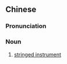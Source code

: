{{also|弦乐器|絃樂器}}
==Chinese==
{{zh-forms|s=弦乐器|t2=絃樂器|type=21}}

===Pronunciation===
{{zh-pron
|m=xiányuèqì
|c=jin4 ngok6 hei3,jyun4 ngok6 hei3
|cat=n
}}

===Noun===
{{zh-noun}}

# [[stringed instrument]] {{gloss|type of musical instrument}}

{{zh-cat|Musical instruments}}